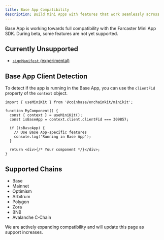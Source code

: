 ```yaml
---
title: Base App Compatibility
description: Build Mini Apps with features that work seamlessly across the Base App and Farcaster.
---
```


Base App is working towards full compatibility with the Farcaster Mini App SDK. During beta, some features are not yet supported.

## Currently Unsupported 
- [`signManifest` (experimental)](https://miniapps.farcaster.xyz/docs/sdk/actions/sign-manifest)

## Base App Client Detection
To detect if the app is running in the Base App, you can use the `clientFid` property of the `context` object.

```tsx App.tsx
import { useMiniKit } from '@coinbase/onchainkit/minikit';

function MyComponent() {
  const { context } = useMiniKit();
  const isBaseApp = context.client.clientFid === 309857;

  if (isBaseApp) {
    // Use Base App-specific features
    console.log('Running in Base App');
  }
  
  return <div>{/* Your component */}</div>;
}
```

## Supported Chains

- Base 
- Mainnet 
- Optimism 
- Arbitrum 
- Polygon 
- Zora 
- BNB
- Avalanche C‑Chain


We are actively expanding compatibility and will update this page as support increases.



